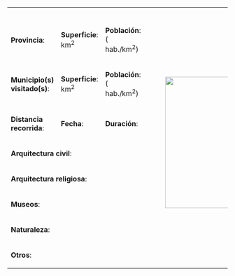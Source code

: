 
<table class="wikitable" width="100%">

<tr><th colspan=6>[[{{{1}}}|{{{2}}}]]</th></tr>

<tr><td>'''Provincia''': {{{3}}}</td><td width="20%">'''Superficie''': {{{4}}} km<sup>2</sup></td><td width="25%">'''Población''': {{{5}}} ({{{6}}} hab./km<sup>2</sup>)</td><td rowspan="8" width="1%">[[File:{{{19}}}|300px|{{{20}}}]]</td></tr>

<tr><td>'''Municipio(s) visitado(s)''': {{{7}}}</td><td>'''Superficie''': {{{8}}} km<sup>2</sup></td><td>'''Población''': {{{9}}} ({{{10}}} hab./km<sup>2</sup>)</td></tr>

<tr><td>'''Distancia recorrida''': {{{11}}}</td><td>'''Fecha''': {{{12}}}</td><td>'''Duración''': {{{13}}}</td></tr>

<tr><td colspan=3>'''Arquitectura civil''': {{{14}}}</td></tr>

<tr><td colspan=3>'''Arquitectura religiosa''': {{{15}}}</td></tr>

<tr><td colspan=3>'''Museos''': {{{16}}}</td></tr>

<tr><td colspan=3>'''Naturaleza''': {{{17}}}</td></tr>

<tr><td colspan=3>'''Otros''': {{{18}}}</td></tr>

</table>
